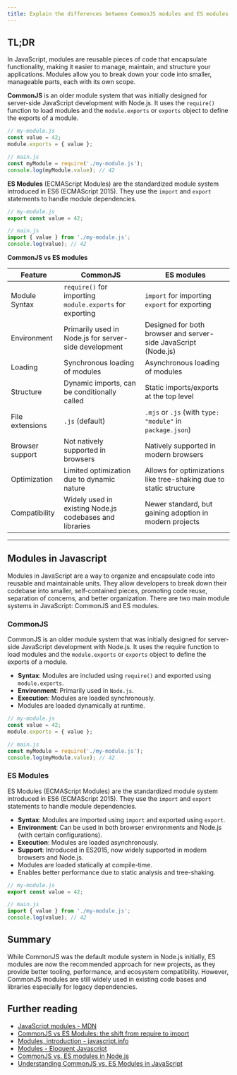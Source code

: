 ```yaml
---
title: Explain the differences between CommonJS modules and ES modules
---
```


## TL;DR

In JavaScript, modules are reusable pieces of code that encapsulate functionality, making it easier to manage, maintain, and structure your applications. Modules allow you to break down your code into smaller, manageable parts, each with its own scope.

**CommonJS** is an older module system that was initially designed for server-side JavaScript development with Node.js. It uses the `require()` function to load modules and the `module.exports` or `exports` object to define the exports of a module.

```js
// my-module.js
const value = 42;
module.exports = { value };

// main.js
const myModule = require('./my-module.js');
console.log(myModule.value); // 42
```

**ES Modules** (ECMAScript Modules) are the standardized module system introduced in ES6 (ECMAScript 2015). They use the `import` and `export` statements to handle module dependencies.

```js
// my-module.js
export const value = 42;

// main.js
import { value } from './my-module.js';
console.log(value); // 42
```

**CommonJS vs ES modules**

| Feature | CommonJS | ES modules |
| --- | --- | --- |
| Module Syntax | `require()` for importing `module.exports` for exporting | `import` for importing `export` for exporting |
| Environment | Primarily used in Node.js for server-side development | Designed for both browser and server-side JavaScript (Node.js) |
| Loading | Synchronous loading of modules | Asynchronous loading of modules |
| Structure | Dynamic imports, can be conditionally called | Static imports/exports at the top level |
| File extensions | `.js` (default) | `.mjs` or `.js` (with `type: "module"` in `package.json`) |
| Browser support | Not natively supported in browsers | Natively supported in modern browsers |
| Optimization | Limited optimization due to dynamic nature | Allows for optimizations like tree-shaking due to static structure |
| Compatibility | Widely used in existing Node.js codebases and libraries | Newer standard, but gaining adoption in modern projects |

---

## Modules in Javascript

Modules in JavaScript are a way to organize and encapsulate code into reusable and maintainable units. They allow developers to break down their codebase into smaller, self-contained pieces, promoting code reuse, separation of concerns, and better organization. There are two main module systems in JavaScript: CommonJS and ES modules.

### CommonJS

CommonJS is an older module system that was initially designed for server-side JavaScript development with Node.js. It uses the require function to load modules and the `module.exports` or `exports` object to define the exports of a module.

- **Syntax**: Modules are included using `require()` and exported using `module.exports`.
- **Environment**: Primarily used in `Node.js`.
- **Execution**: Modules are loaded synchronously.
- Modules are loaded dynamically at runtime.

```js
// my-module.js
const value = 42;
module.exports = { value };

// main.js
const myModule = require('./my-module.js');
console.log(myModule.value); // 42
```

### ES Modules

ES Modules (ECMAScript Modules) are the standardized module system introduced in ES6 (ECMAScript 2015). They use the `import` and `export` statements to handle module dependencies.

- **Syntax**: Modules are imported using `import` and exported using `export`.
- **Environment**: Can be used in both browser environments and Node.js (with certain configurations).
- **Execution**: Modules are loaded asynchronously.
- **Support**: Introduced in ES2015, now widely supported in modern browsers and Node.js.
- Modules are loaded statically at compile-time.
- Enables better performance due to static analysis and tree-shaking.

```js
// my-module.js
export const value = 42;

// main.js
import { value } from './my-module.js';
console.log(value); // 42
```

## Summary

While CommonJS was the default module system in Node.js initially, ES modules are now the recommended approach for new projects, as they provide better tooling, performance, and ecosystem compatibility. However, CommonJS modules are still widely used in existing code bases and libraries especially for legacy dependencies.

## Further reading

- [JavaScript modules - MDN](https://developer.mozilla.org/en-US/docs/Web/JavaScript/Guide/Modules)
- [CommonJS vs ES Modules: the shift from require to import](https://nikolasbarwicki.com/articles/commonjs-vs-es-modules-the-shift-from-require-to-import/)
- [Modules, introduction - javascript.info](https://javascript.info/modules-intro)
- [Modules - Eloquent Javascript](https://eloquentjavascript.net/10_modules.html)
- [CommonJS vs. ES modules in Node.js](https://blog.logrocket.com/commonjs-vs-es-modules-node-js/)
- [Understanding CommonJS vs. ES Modules in JavaScript](https://www.syncfusion.com/blogs/post/js-commonjs-vs-es-modules)
